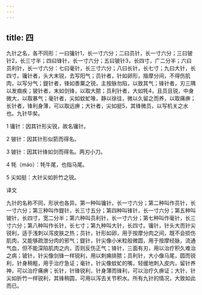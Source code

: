 ```yaml
---
---
---
```

title: 四
---




九针之名，各不同形：一曰镵针1，长一寸六分；二曰员针，长一寸六分；三曰铍针2，长三寸半；四曰锋针，长一寸六分；五曰铍针3，长四寸，广二分半；六曰员利针，长一寸六分：七曰毫针，长三寸六分；八曰长针，长七寸；九曰大针，长四寸。镵针者，头大末锐，去写阳气；员针者，针如卵形，揩摩分间，不得伤肌肉，以写分气；鍉针者，锋如黍粟之锐，主按脉勿陷，以致其气；锋针者，刃三隅以发痼疾；铍针者，末如剑锋，以取大脓；员利针者，大如牦4，且员且锐，中身微大，以取暴气；毫针者，尖如蚊虻喙，静以徐往，微以久留之而养，以取痛痹；长针者，锋利身薄，可以取远痹；大针者，尖如挺5，其锋微员，以写机关之水也。九针毕矣。

1 镵针：因其针形尖锐，故名镵针。

2 铍针：因其针形似箭而得名。

3 铍针：因其针锋如剑而得名。两刃小刀。

4 牦（máo）：牦牛尾，也指马尾。

5 尖如挺：大针尖如折竹之锐。

译文

九针的名称不同，形状也各异。第一种叫镵针，长一寸六分；第二种叫作员针，长一寸六分；第三种叫作鍉针，长三寸五分；第四种叫锋针，长一寸六分；第五种叫铍针，长四寸，宽二分半；第六种叫员利针，长一寸六分；第七种叫作毫针，长三寸六分；第八种叫作长针，长七寸；第九种叫大针，长四寸。镵针，针头大而针尖锐利，适于浅刺以泻皮肤之热；员针，针形如卵，用于按摩分肉之间，既不会损伤肌肉，又能够疏泄分肉的邪气；鍉针，针尖像小米粒般微圆，用于按摩经脉，流通气血，但不能深陷肌肉之内，否则反伤正气；锋针，三面有刃，用以治疗积久难治之病；铍针，针尖像剑锋一样锐利，用以刺痈排脓；员利针，大小像马尾，圆而锐利，针身稍粗，用于治疗急证；毫针，针尖像蚊虻的嘴，轻缓地刺入皮内，留针养神，可以治疗痛痹；长针，针锋锐利，针身薄而锋利，可以治疗久痹证；大针，针尖如折竹一样锐利，其锋稍圆，可用以泻去关节积水。所有九针的情况，大致如此而已。